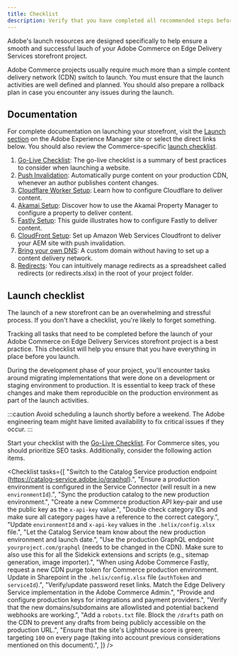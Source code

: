 ```yaml
---
title: Checklist
description: Verify that you have completed all recommended steps before launching your Adobe Commerce on Edge Delivery Services storefront project.
---
```



Adobe's launch resources are designed specifically to help ensure a smooth and successful lauch of your Adobe Commerce on Edge Delivery Services storefront project.

Adobe Commerce projects usually require much more than a simple content delivery network (CDN) switch to launch. You must ensure that the launch activities are well defined and planned. You should also prepare a rollback plan in case you encounter any issues during the launch.

## Documentation

For complete documentation on launching your storefront, visit the [Launch section](https://www.aem.live/docs/#launch) on the Adobe Experience Manager site or select the direct links below. You should also review the Commerce-specific [launch checklist](#launch-checklist).

<Callouts color="#eb1000">

1. [Go-Live Checklist](https://www.aem.live/docs/go-live-checklist): The go-live checklist is a summary of best practices to consider when launching a website.
1. [Push Invalidation](https://www.aem.live/docs/setup-byo-cdn-push-invalidation): Automatically purge content on your production CDN, whenever an author publishes content changes.
1. [Cloudflare Worker Setup](https://www.aem.live/docs/byo-cdn-cloudflare-worker-setup): Learn how to configure Cloudflare to deliver content.
1. [Akamai Setup](https://www.aem.live/docs/byo-cdn-akamai-setup): Discover how to use the Akamai Property Manager to configure a property to deliver content.
1. [Fastly Setup](https://www.aem.live/docs/byo-cdn-fastly-setup): This guide illustrates how to configure Fastly to deliver content.
1. [CloudFront Setup](https://www.aem.live/docs/byo-cdn-cloudfront-setup): Set up Amazon Web Services Cloudfront to deliver your AEM site with push invalidation.
1. [Bring your own DNS](https://www.aem.live/docs/byo-dns): A custom domain without having to set up a content delivery network.
1. [Redirects](https://www.aem.live/docs/redirects): You can intuitively manage redirects as a spreadsheet called redirects (or redirects.xlsx) in the root of your project folder.

</Callouts>

## Launch checklist

The launch of a new storefront can be an overwhelming and stressful process. If you don't have a checklist, you're likely to forget something.

Tracking all tasks that need to be completed before the launch of your Adobe Commerce on Edge Delivery Services storefront project is a best practice. This checklist will help you ensure that you have everything in place before you launch.

During the development phase of your project, you'll encounter tasks around migrating implementations that were done on a development or staging environment to production. It is essential to keep track of these changes and make them reproducible on the production environment as part of the launch activities.

:::caution
Avoid scheduling a launch shortly before a weekend. The Adobe engineering team might have limited availability to fix critical issues if they occur.
:::

Start your checklist with the [Go-Live Checklist](https://www.aem.live/docs/go-live-checklist). For Commerce sites, you should prioritize SEO tasks. Additionally, consider the following action items.

<Checklist tasks={[
  "Switch to the Catalog Service production endpoint (https://catalog-service.adobe.io/graphql).",
  "Ensure a production environment is configured in the Service Connector (will result in a new `environmentId`).",
  "Sync the production catalog to the new production environment.",
  "Create a new Commerce production API key-pair and use the public key as the `x-api-key` value.",
  "Double check category IDs and make sure all category pages have a reference to the correct category.",
  "Update `environmentId` and `x-api-key` values in the `.helix/config.xlsx` file.",
  "Let the Catalog Service team know about the new production environment and launch date.",
  "Use the production GraphQL endpoint `yourproject.com/graphql` (needs to be changed in the CDN). Make sure to also use this for all the Sidekick extensions and scripts (e.g., sitemap generation, image importer).",
  "When using Adobe Commerce Fastly, request a new CDN purge token for Commerce production environment. Update in Sharepoint in the `.helix/config.xlsx` file (`authToken` and `serviceId`).",
  "Verify/update password reset links. Match the Edge Delivery Service implementation in the Adobe Commerce Admin.",
  "Provide and configure production keys for integrations and payment providers.",
  "Verify that the new domains/subdomains are allowlisted and potential backend webhooks are working.",
  "Add a `robots.txt` file. Block the `/drafts` path on the CDN to prevent any drafts from being publicly accessible on the production URL.",
  "Ensure that the site's Lighthouse score is green; targeting `100` on every page (taking into account previous considerations mentioned on this document).",
]} />